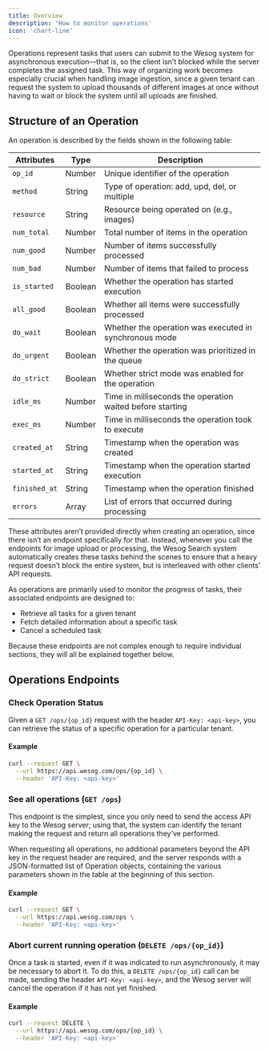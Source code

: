```yaml
---
title: Overview
description: 'How to monitor operations'
icon: 'chart-line'
---
```


Operations represent tasks that users can submit to the Wesog system for asynchronous execution—that is, so the client isn’t blocked while the server completes the assigned task. This way of organizing work becomes especially crucial when handling image ingestion, since a given tenant can request the system to upload thousands of different images at once without having to wait or block the system until all uploads are finished.

## Structure of an Operation
An operation is described by the fields shown in the following table:

| Attributes | Type  | Description |
|-----------|------|-------------|
| `op_id` | Number | Unique identifier of the operation |
| `method` | String | Type of operation: add, upd, del, or multiple |
| `resource` | String | Resource being operated on (e.g., images) |
| `num_total` | Number | Total number of items in the operation |
| `num_good` | Number | Number of items successfully processed |
| `num_bad` | Number | Number of items that failed to process |
| `is_started` | Boolean | Whether the operation has started execution |
| `all_good` | Boolean | Whether all items were successfully processed |
| `do_wait` | Boolean | Whether the operation was executed in synchronous mode |
| `do_urgent` | Boolean | Whether the operation was prioritized in the queue |
| `do_strict` | Boolean | Whether strict mode was enabled for the operation |
| `idle_ms` | Number | Time in milliseconds the operation waited before starting |
| `exec_ms` | Number | Time in milliseconds the operation took to execute |
| `created_at` | String | Timestamp when the operation was created |
| `started_at` | String | Timestamp when the operation started execution |
| `finished_at` | String | Timestamp when the operation finished |
| `errors` | Array | List of errors that occurred during processing |

These attributes aren’t provided directly when creating an operation, since there isn’t an endpoint specifically for that. Instead, whenever you call the endpoints for image upload or processing, the Wesog Search system automatically creates these tasks behind the scenes to ensure that a heavy request doesn’t block the entire system, but is interleaved with other clients’ API requests.

As operations are primarily used to monitor the progress of tasks, their associated endpoints are designed to:

* Retrieve all tasks for a given tenant
* Fetch detailed information about a specific task
* Cancel a scheduled task

Because these endpoints are not complex enough to require individual sections, they will all be explained together below.

## Operations Endpoints

### Check Operation Status
Given a `GET /ops/{op_id}` request with the header `API-Key: <api-key>`, you can retrieve the status of a specific operation for a particular tenant.

#### Example
```bash
curl --request GET \
  --url https://api.wesog.com/ops/{op_id} \
  --header 'API-Key: <api-key>'
```

### See all operations (`GET /ops`)
This endpoint is the simplest, since you only need to send the access API key to the Wesog server; using that, the system can identify the tenant making the request and return all operations they’ve performed.

When requesting all operations, no additional parameters beyond the API key in the request header are required, and the server responds with a JSON-formatted list of Operation objects, containing the various parameters shown in the table at the beginning of this section.

#### Example
```bash
curl --request GET \
  --url https://api.wesog.com/ops \
  --header 'API-Key: <api-key>'
```

### Abort current running operation (`DELETE /ops/{op_id}`)
Once a task is started, even if it was indicated to run asynchronously, it may be necessary to abort it. To do this, a `DELETE /ops/{op_id}` call can be made, sending the header `API-Key: <api-key>`, and the Wesog server will cancel the operation if it has not yet finished.

#### Example
```bash
curl --request DELETE \
  --url https://api.wesog.com/ops/{op_id} \
  --header 'API-Key: <api-key>'
```